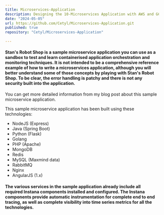 ```yaml
---
title: Microservices-Application
description: Designing the 10-Microservices Application with AWS and GCP
date: "2024-05-05"
url: https://github.com/Cetyl/Microservices-Application.git
published: true
repository: "Cetyl/Microservices-Application"
  
---
```



#### Stan's Robot Shop is a sample microservice application you can use as a sandbox to test and learn containerised application orchestration and monitoring techniques. It is not intended to be a comprehensive reference example of how to write a microservices application, although you will better understand some of those concepts by playing with Stan's Robot Shop. To be clear, the error handling is patchy and there is not any security built into the application.

You can get more detailed information from my blog post about this sample microservice application.

This sample microservice application has been built using these technologies:

- NodeJS (Express)
- Java (Spring Boot)
- Python (Flask)
- Golang
- PHP (Apache)
- MongoDB
- Redis
- MySQL (Maxmind data)
- RabbitMQ
- Nginx
- AngularJS (1.x)

#### The various services in the sample application already include all required Instana components installed and configured. The Instana components provide automatic instrumentation for complete end to end tracing, as well as complete visibility into time series metrics for all the technologies.
